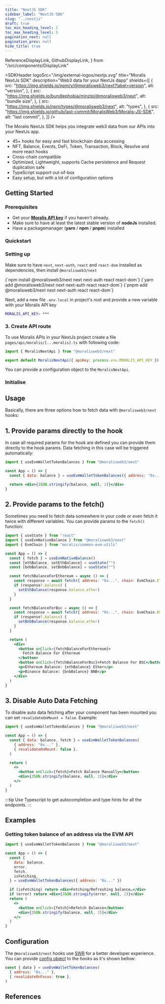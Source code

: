 ```yaml
---
title: "NextJS SDK"
sidebar_label: "NextJS SDK"
slug: "../nextjs"
draft: true
toc_min_heading_level: 2
toc_max_heading_level: 5
pagination_next: null
pagination_prev: null
hide_title: true
---
```


  ReferenceDisplayLink,
  GithubDisplayLink,
} from "/src/components/DisplayLink"

<SDKHeader
  logoSrc="/img/external-logos/nextjs.svg"
  title="Moralis NextJs SDK"
  description="Web3 data for your NextJs dapp"
  shields={[
    {
      src: "https://img.shields.io/npm/v/@moralisweb3/next?label=version",
      alt: "version",
    },
    {
      src: "https://img.shields.io/bundlephobia/minzip/@moralisweb3/next",
      alt: "bundle size",
    },
    {
      src: "https://img.shields.io/npm/types/@moralisweb3/next",
      alt: "types",
    },
    {
      src: "https://img.shields.io/github/last-commit/MoralisWeb3/Moralis-JS-SDK",
      alt: "last commit",
    },
  ]}
/>

The Moralis NextJs SDK helps you integrate web3 data from our APIs into your NextJs app.

- 45+ hooks for easy and fast blockchain data accessing
- NFT, Balance, Events, DeFi, Token, Transaction, Block, Resolve and more react hooks
- Cross-chain compatible
- Optimized, Lightweight, supports Cache persistence and Request duplication safe
- TypeScript support out-of-box
- Easy setup, but with a lot of configuration options

## Getting Started

### Prerequisites

- Get your [**Moralis API key**](http://localhost:3000/web3-data-api/get-your-api-key) if you haven't already.
- Make sure to have at least the latest stable version of **nodeJs** installed.
- Have a packagemanager (**yarn** / **npm** / **pnpm**) installed

### Quickstart

<JsQuickstart />

### Setting up

Make sure to have `next`, `next-auth`, `react` and `react-dom` installed as dependencies, then install `@moralisweb3/next`

<Tabs groupId="package-manager" queryString>
  <TabItem value="npm" label="npm" default>
    <CodeBlock language="shell" showLineNumbers>
      {`npm install @moralisweb3/next next next-auth react react-dom`}
    </CodeBlock>
  </TabItem>
  <TabItem value="yarn" label="yarn">
    <CodeBlock language="shell" showLineNumbers>
      {`yarn add @moralisweb3/next next next-auth react react-dom`}
    </CodeBlock>
  </TabItem>
  <TabItem value="pnpm" label="pnpm">
    <CodeBlock language="shell" showLineNumbers>
      {`pnpm add  @moralisweb3/next next next-auth react react-dom`}
    </CodeBlock>
  </TabItem>
</Tabs>

Next, add a new file `.env.local` in project's root and provide a new variable with your Moralis API key

```sh
MORALIS_API_KEY= ***
```

### 3. Create API route

To use Moralis APIs in your NextJs project create a file `pages/api/moralis/[...moralis].ts` with following code:

```js
import { MoralisNextApi } from "@moralisweb3/next"

export default MoralisNextApi({ apiKey: process.env.MORALIS_API_KEY })
```

You can provide a configuration object to the `MoralisNextApi`.

### Initialise

## Usage

Basically, there are three options how to fetch data with `@moralisweb3/next` hooks:

## 1. Provide params directly to the hook

In case all required params for the hook are defined you can provide them directly to the hook params. Data fetching in this case will be triggered automatically:

```jsx
import { useEvmWalletTokenBalances } from "@moralisweb3/next"

const App = () => {
  const { data: balance } = useEvmWalletTokenBalances({ address: "0x..." })

  return <div>{JSON.stringify(balance, null, 2)}</div>
}
```

## 2. Provide params to the fetch()

Sometimes you need to fetch data somewhere in your code or even fetch it twice with different variables. You can provide params to the `fetch()` function:

```jsx
import { useState } from "react"
import { useEvmNativeBalance } from "@moralisweb3/next"
import { EvmChain } from "moralis/common-evm-utils"

const App = () => {
  const { fetch } = useEvmNativeBalance()
  const [ethBalance, setEthBalance] = useState("")
  const [bnbBalance, setBnbBalance] = useState("")

  const fetchBalanceForEthereum = async () => {
    const response = await fetch({ address: "0x...", chain: EvmChain.ETHEREUM })
    if (response?.balance) {
      setEthBalance(response.balance.ether)
    }
  }

  const fetchBalanceForBsc = async () => {
    const response = await fetch({ address: "0x...", chain: EvmChain.BSC })
    if (response?.balance) {
      setBnbBalance(response.balance.ether)
    }
  }

  return (
    <div>
      <button onClick={fetchBalanceForEthereum}>
        Fetch Balance For Ethereum
      </button>
      <button onClick={fetchBalanceForBsc}>Fetch Balance For BSC</button>
      <p>Ethereum Balance: {ethBalance} Ether</p>
      <p>Binance Balance: {bnbBalance} BNB</p>
    </div>
  )
}
```

## 3. Disable Auto Data Fetching

To disable auto data fetching after your component has been mounted you can set `revalidateOnMount = false`. Example:

```jsx
import { useEvmWalletTokenBalances } from "@moralisweb3/next"

const App = () => {
  const { data: balance, fetch } = useEvmWalletTokenBalances(
    { address: "0x..." },
    { revalidateOnMount: false },
  )

  return (
    <>
      <button onClick={fetch}>Fetch Balance Manually</button>
      <div>{JSON.stringify(balance, null, 2)}</div>
    </>
  )
}
```

:::tip
Use Typescript to get autocompletion and type hints for all the endpoints.
:::

## Examples

### Getting token balance of an address via the EVM API

```jsx
import { useEvmWalletTokenBalances } from "@moralisweb3/next"

const App = () => {
  const {
    data: balance,
    error,
    fetch,
    isFetching,
  } = useEvmWalletTokenBalances({ address: "0x..." })

  if (isFetching) return <div>Fetching/Refreshing balance…</div>
  if (error) return <div>{JSON.stringify(error, null, 2)}</div>
  return (
    <>
      <button onClick={fetch}>Refetch Balance</button>
      <div>{JSON.stringify(balance, null, 2)}</div>
    </>
  )
}
```

## Configuration

The `@moralisweb3/next` hooks use [SWR](https://swr.vercel.app/) for a better developer experience. You can provide [config object](https://swr.vercel.app/docs/options#options) to the hooks as it's shown bellow:

```jsx
const { data } = useEvmWalletTokenBalances(
  { address: "0x..." },
  { revalidateOnFocus: true },
)
```

## References

<div className="row">
  <div className="col col--6">
    <div>
      <ReferenceDisplayLink
        label="NextJs SDK References"
        subLabel="Technical documentation"
        href="https://github.com/MoralisWeb3/Moralis-JS-SDK/tree/main/packages/next"
      />
    </div>
  </div>
  <div className="col col--6">
    <div>
      <GithubDisplayLink
        label="Github repo"
        subLabel="View code and contribute"
        href="https://github.com/MoralisWeb3/Moralis-JS-SDK/tree/main/packages/next"
      />
    </div>
  </div>
</div>
